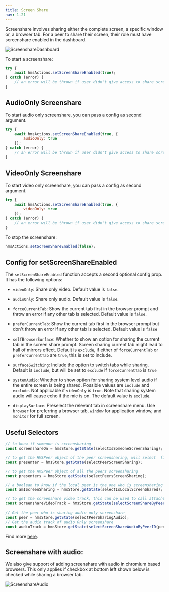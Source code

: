 ```yaml
---
title: Screen Share
nav: 1.21
---
```


Screenshare involves sharing either the complete screen, a specific window or, a browser tab.
For a peer to share their screen, their role must have screenshare enabled in the dashboard.

![ScreenshareDashboard](/docs/v2/screenshare-dashboard.png)

To start a screenshare:

```js
try {
    await hmsActions.setScreenShareEnabled(true);
} catch (error) {
    // an error will be thrown if user didn't give access to share screen
}
```

## AudioOnly Screenshare

To start audio only screenshare, you can pass a config as second argument.

```js
try {
    await hmsActions.setScreenShareEnabled(true, {
        audioOnly: true
    });
} catch (error) {
    // an error will be thrown if user didn't give access to share screen
}
```

## VideoOnly Screenshare

To start video only screenshare, you can pass a config as second argument.

```js
try {
    await hmsActions.setScreenShareEnabled(true, {
        videoOnly: true
    });
} catch (error) {
    // an error will be thrown if user didn't give access to share screen
}
```

To stop the screenshare:

```js
hmsActions.setScreenShareEnabled(false);
```

## Config for setScreenShareEnabled

The `setScreenShareEnabled` function accepts a second optional config prop. It has the following options:

-   `videoOnly`: Share only video. Default value is `false`.
-   `audioOnly`: Share only audio. Default value is `false`.
-   `forceCurrentTab`: Show the current tab first in the browser prompt and throw an error if any other tab is selected. Default value is `false`.
-   `preferCurrentTab`: Show the current tab first in the browser prompt but don't throw an error if any other tab is selected. Default value is `false`

-   `selfBrowserSurface`: Whether to show an option for sharing the current tab in the screen share prompt. Screen sharing current tab might lead to hall of mirrors effect.
    Default is `exclude`, if either of `forceCurrentTab` or `preferCurrentTab` are `true`, this is set to include.

-   `surfaceSwitching`: Include the option to switch tabs while sharing. Default is `include`, but will be set to `exclude` if `forceCurrentTab` is `true`

-   `systemAudio`: Whether to show option for sharing system level audio if the entire screen
    is being shared. Possible values are `include` and `exclude`. Not applicable if `videoOnly` is `true`. Note that sharing system audio will cause echo if the mic is on. The default value is `exclude`.

-   `displaySurface`: Preselect the relevant tab in screenshare menu. Use `browser` for preferring a browser tab, `window` for application window, and `monitor` for full screen.

## Useful Selectors

```js
// to know if someone is screensharing
const screenshareOn = hmsStore.getState(selectIsSomeoneScreenSharing);

// to get the HMSPeer object of the peer screensharing, will select  first if multiple screenshares
const presenter = hmsStore.getState(selectPeerScreenSharing);

// to get the HMSPeer object of all the peers screensharing
const presenters = hmsStore.getState(selectPeersScreenSharing);

// a boolean to know if the local peer is the one who is screensharing
const amIScreenSharing = hmsStore.getState(selectIsLocalScreenShared);

// to get the screenshare video track, this can be used to call attachVideo for rendering
const screenshareVideoTrack = hmsStore.getState(selectScreenShareByPeerID(presenter.id));

// Get the peer who is sharing audio only screenshare
const peer = hmsStore.getState(selectPeerSharingAudio);
// Get the audio track of audio Only screenshare
const audioTrack = hmsStore.getState(selectScreenShareAudioByPeerID(peer?.id));
```

Find more [here](/api-reference/javascript/v2/home/content#functions).

## Screenshare with audio:

We also give support of adding screenshare with audio in chromium based browsers. This only applies if checkbox at bottom left
shown below is checked while sharing a browser tab.

![ScreenshareAudio](/docs/v2/screenshare-audio.png)
